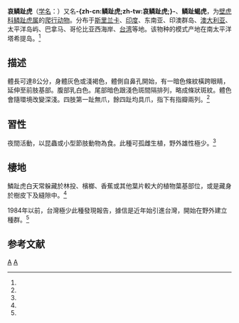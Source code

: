 {{noteTA
|T=zh-cn:哀鳞趾虎; zh-tw:鱗趾虎;
|1=zh-cn:哀鳞趾虎; zh-tw:鱗趾虎;
|2=zh-cn:爬行纲; zh-tw:爬蟲綱;
}}
{{Speciesbox
| genus = Lepidodactylus
| species = lugubris
| image = Lepidodactylus lugubris 2.jpg
| authority = (Dumeril et Bibron, 1836)<ref name='id4460'>{{cite web| url =http://www.bioinfo.cn/db05/BjdwSpecies.php?action=view&id=4460| title =哀鳞趾虎| work =《中国动物物种编目数据库》| publisher =中国科学院微生物研究所| author =中国科学院动物研究所| accessdate =2009-04-11| deadurl =yes| archiveurl =https://web.archive.org/web/20160305052312/http://www.bioinfo.cn/db05/BjdwSpecies.php?action=view&id=4460| archivedate =2016-03-05}}</ref>
| synonyms = 
*''Platydactylus lugubris''
*''Platydactylus crepuscularis''
*''Amydosaurus lugubris''
*''Peropus neglectus''
*''Hemidactylus meijeri''
*''Dactyloperus pomareae''
*''Peripia cantoris''
*''Peripia lugubris''
*''Peripia meyeri''
*''Peripia mysorensis''
*''Peripia ornata''
*''Peropus roseus''
*''Peropus variegatus ogasawarasimae''
*''Gecko harrieti''
*''Gecko lugubris''
*''Gymnodactylus caudeloti''
*''Lepidodactylus crepuscularis''
*''Lepidodactylus roseus''
*''Lepidodactylus candeloti''
*''Lepidodactylus ceylonensis''
*''Lepidodactylus divergens''
*''Lepidodactylus mysorensis''
*''Gehyra variegata ogasawarasimae''
*''Gehyra ogasawarisimae''
*''Gehyra iogasawarasinae''
}}

'''哀鳞趾虎'''（[[学名|学名]]：{{lang|la|''Lepidodactylus lugubris''}}）又名'''-{zh-cn:鳞趾虎;zh-tw:哀鳞趾虎;}-'''、'''鳞趾蝎虎'''，为[[壁虎科|壁虎科]][[鳞趾虎属|鳞趾虎属]]的[[爬行动物|爬行动物]]。分布于[[斯里兰卡|斯里兰卡]]、[[印度|印度]]、东南亚、印澳群岛、[[澳大利亚|澳大利亚]]、太平洋岛屿、巴拿马、哥伦比亚西海岸、[[台湾|台湾]]等地。该物种的模式产地在南太平洋塔希提岛。<ref name='id4460'/>

==描述==
體長可達8公分，身體灰色或淺褐色，體側自鼻孔開始，有一暗色條紋橫跨眼睛，延伸至前肢基部。腹部乳白色。尾部暗色跟淺色斑間隔排列，略成條狀斑紋。體色會隨環境改變深淺。四肢第一趾無爪，餘四趾均具爪，指下有指瓣兩列。<ref name="lifescience-98795"/>

==習性==
夜間活動，以昆蟲或小型節肢動物為食。此種可孤雌生植，野外雄性極少。<ref name="lifescience-98795"/>

==棲地==
鱗趾虎白天常躲藏於林投、檳榔、香蕉或其他葉片較大的植物葉基部位，或是藏身於樹皮下及縫隙中。<ref name="taibif-380673"/>

1984年以前，台灣極少此種發現報告，據信是近年始引進台灣，開始在野外建立種群。<ref name="lifescience-98795"/>

== 参考文献 ==
{{reflist|refs=
<ref name="taibif-380673">{{cite web | url=http://www.taibif.tw/zh/namecode/380673 | title=Lepidodactylus lugubris Duméril & Bibron, 1836 鱗趾虎 | publisher=[[臺灣生物多樣性資訊入口網|臺灣生物多樣性資訊入口網]] | accessdate=2019-01-18 | author1=王緒昂 | archive-date=2019-01-19 | archive-url=https://web.archive.org/web/20190119175810/http://www.taibif.tw/zh/namecode/380673 | dead-url=no }}</ref>
<ref name="lifescience-98795">{{cite web | url=http://www.lifescience.com.cn/info/98795 | title=哀鳞趾虎 | publisher=[[科学出版社|科学出版社]] | accessdate=2019-01-18 | author1=中國生命科學知識服務平台 | archive-url=https://web.archive.org/web/20190119121041/http://www.lifescience.com.cn/info/98795 | archive-date=2019-01-19 | dead-url=yes }}</ref>
D}}

{{Taxonbar|from=Q1235711}}

[[Category:鳞趾虎属|A]]
[[Category:1836年描述的动物|A]]